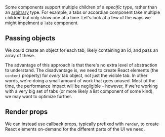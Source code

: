 
Some components support multiple children of a _specific_ type, rather than an [arbitrary](/patterns/arbitrary_children) type. For example, a tabs or accordian component take multiple children but only show one at a time. Let's look at a few of the ways we might impelment a `Tabs` component.

## Passing objects

We could create an object for each tab, likely containing an id, and pass an array of these.

<Example code={tabsObjects} />

The advantage of this approach is that there's no extra level of abstraction to understand. The disadvantage is, we need to create React elements (the `content` property) for _every_ tab object, not just the visible tab. In other words, we're doing a small amount of work that goes unused. Most of the time, the performance impact will be negligible - however, if we're working with a very big set of tabs (or more likely a list component of some kind), we may want to optimize further.

## Render props

We can instead use callback props, typically prefixed with `render`, to create React elements on-demand for the different parts of the UI we need.

<Example code={tabsRenderProps} />
